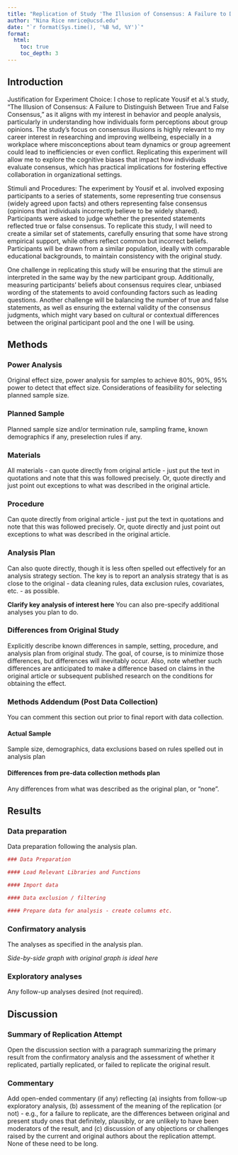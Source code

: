 ```yaml
---
title: "Replication of Study 'The Illusion of Consensus: A Failure to Distinguish Between True and False Consensus (2019, Psychological Science)"
author: "Nina Rice nmrice@ucsd.edu"
date: "`r format(Sys.time(), '%B %d, %Y')`"
format:
  html:
    toc: true
    toc_depth: 3
---
```



## Introduction

Justification for Experiment Choice:
I chose to replicate Yousif et al.'s study, "The Illusion of Consensus: A Failure to Distinguish Between True and False Consensus," as it aligns with my interest in behavior and people analysis, particularly in understanding how individuals form perceptions about group opinions. The study's focus on consensus illusions is highly relevant to my career interest in researching and improving wellbeing, especially in a workplace where misconceptions about team dynamics or group agreement could lead to inefficiencies or even conflict. Replicating this experiment will allow me to explore the cognitive biases that impact how individuals evaluate consensus, which has practical implications for fostering effective collaboration in organizational settings.

Stimuli and Procedures:
The experiment by Yousif et al. involved exposing participants to a series of statements, some representing true consensus (widely agreed upon facts) and others representing false consensus (opinions that individuals incorrectly believe to be widely shared). Participants were asked to judge whether the presented statements reflected true or false consensus. To replicate this study, I will need to create a similar set of statements, carefully ensuring that some have strong empirical support, while others reflect common but incorrect beliefs. Participants will be drawn from a similar population, ideally with comparable educational backgrounds, to maintain consistency with the original study.

One challenge in replicating this study will be ensuring that the stimuli are interpreted in the same way by the new participant group. Additionally, measuring participants’ beliefs about consensus requires clear, unbiased wording of the statements to avoid confounding factors such as leading questions. Another challenge will be balancing the number of true and false statements, as well as ensuring the external validity of the consensus judgments, which might vary based on cultural or contextual differences between the original participant pool and the one I will be using. 


## Methods

### Power Analysis

Original effect size, power analysis for samples to achieve 80%, 90%, 95% power to detect that effect size.  Considerations of feasibility for selecting planned sample size.

### Planned Sample

Planned sample size and/or termination rule, sampling frame, known demographics if any, preselection rules if any.

### Materials

All materials - can quote directly from original article - just put the text in quotations and note that this was followed precisely.  Or, quote directly and just point out exceptions to what was described in the original article.

### Procedure	

Can quote directly from original article - just put the text in quotations and note that this was followed precisely.  Or, quote directly and just point out exceptions to what was described in the original article.

### Analysis Plan

Can also quote directly, though it is less often spelled out effectively for an analysis strategy section.  The key is to report an analysis strategy that is as close to the original - data cleaning rules, data exclusion rules, covariates, etc. - as possible.  

**Clarify key analysis of interest here**  You can also pre-specify additional analyses you plan to do.

### Differences from Original Study

Explicitly describe known differences in sample, setting, procedure, and analysis plan from original study.  The goal, of course, is to minimize those differences, but differences will inevitably occur.  Also, note whether such differences are anticipated to make a difference based on claims in the original article or subsequent published research on the conditions for obtaining the effect.

### Methods Addendum (Post Data Collection)

You can comment this section out prior to final report with data collection.

#### Actual Sample
  Sample size, demographics, data exclusions based on rules spelled out in analysis plan

#### Differences from pre-data collection methods plan
  Any differences from what was described as the original plan, or “none”.


## Results


### Data preparation

Data preparation following the analysis plan.
	
```r
### Data Preparation

#### Load Relevant Libraries and Functions

#### Import data

#### Data exclusion / filtering

#### Prepare data for analysis - create columns etc.
```

### Confirmatory analysis

The analyses as specified in the analysis plan.  

*Side-by-side graph with original graph is ideal here*

### Exploratory analyses

Any follow-up analyses desired (not required).  

## Discussion

### Summary of Replication Attempt

Open the discussion section with a paragraph summarizing the primary result from the confirmatory analysis and the assessment of whether it replicated, partially replicated, or failed to replicate the original result.  

### Commentary

Add open-ended commentary (if any) reflecting (a) insights from follow-up exploratory analysis, (b) assessment of the meaning of the replication (or not) - e.g., for a failure to replicate, are the differences between original and present study ones that definitely, plausibly, or are unlikely to have been moderators of the result, and (c) discussion of any objections or challenges raised by the current and original authors about the replication attempt.  None of these need to be long.
